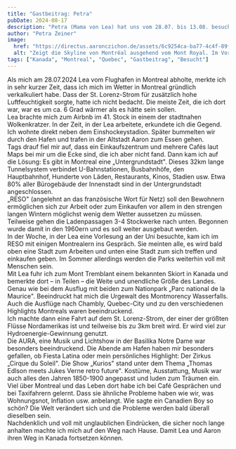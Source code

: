 ```yaml
---
title: "Gastbeitrag: Petra"
pubDate: 2024-08-17
description: "Petra (Mama von Lea) hat uns vom 28.07. bis 13.08. besucht"
author: "Petra Zeiner"
image:
  href: "https://directus.aaronczichon.de/assets/6c9254ca-ba77-4c4f-89f0-5ac0d96fb56c.jpg?quality=70&width=1600"
  alt: "Zeigt die Skyline von Montréal ausgehend vom Mont Royal. Im Vordergrund ist ein großer Park zu sehen."
tags: ["Kanada", "Montreal", "Quebec", "Gastbeitrag", "Besucht"]
---
```



Als mich am 28.07.2024 Lea vom Flughafen in Montreal abholte, merkte ich in sehr kurzer Zeit, dass ich mich im Wetter in Montreal gründlich verkalkuliert habe. Dass der St. Lorenz-Strom für zusätzlich hohe Luftfeuchtigkeit sorgte, hatte ich nicht bedacht. Die meiste Zeit, die ich dort war, war es um ca. 6 Grad wärmer als es hätte sein sollen.    
Lea brachte mich zum Airbnb im 41. Stock in einem der stadtnahen Wolkenkratzer. In der Zeit, in der Lea arbeitete, erkundete ich die Gegend. Ich wohnte direkt neben dem Einshockeystadion. Später bummelten wir durch den Hafen und trafen in der Altstadt Aaron zum Essen gehen.    
Tags drauf fiel mir auf, dass ein Einkaufszentrum und mehrere Cafés laut Maps bei mir um die Ecke sind, die ich aber nicht fand. Dann kam ich auf die Lösung: Es gibt in Montreal eine „Untergrundstadt". Dieses 32km lange Tunnelsystem verbindet U-Bahnstationen, Busbahnhöfe, den Hauptbahnhof, Hunderte von Läden, Restaurants, Kinos, Stadien usw. Etwa 80% aller Bürogebäude der Innenstadt sind in der Untergrundstadt angeschlossen.    
„RESO" (angelehnt an das französische Wort für Netz) soll den Bewohnern ermöglichen sich zur Arbeit oder zum Einkaufen vor allem in den strengen langen Wintern möglichst wenig dem Wetter aussetzen zu müssen. Teilweise gehen die Ladenpassagen 3-4 Stockwerke nach unten. Begonnen wurde damit in den 1960ern und es soll weiter ausgebaut werden.    
In der Woche, in der Lea eine Vorlesung an der Uni besuchte, kam ich im RESO mit einigen Montrealern ins Gespräch. Sie meinten alle, es wird bald oben eine Stadt zum Arbeiten und unten eine Stadt zum sich treffen und einkaufen geben. Im Sommer allerdings werden die Parks weiterhin voll mit Menschen sein.    
Mit Lea fuhr ich zum Mont Tremblant einem bekannten Skiort in Kanada und bemerkte dort – in Teilen – die Weite und unendliche Größe des Landes. Genau wie bei dem Ausflug mit beiden zum Nationpark „Parc national de la Maurice".    Beeindruckt hat mich die Urgewalt des Montmorency Wasserfalls. Auch die Ausflüge nach Chambly, Quebec-City und zu den verschiedenen Highlights Montreals waren beeindruckend.    
Ich machte dann eine Fahrt auf dem St. Lorenz-Strom, der einer der größten Flüsse Nordamerikas ist und teilweise bis zu 3km breit wird. Er wird viel zur Hydroenergie-Gewinnung genutzt.    
Die AURA, eine Musik und Lichtshow in der Basilika Notre Dame war besonders beeindruckend. Die Abende am Hafen haben mir besonders gefallen, ob Fiesta Latina oder mein persönliches Highlight: Der Zirkus „Cirque du Soleil". Die Show „Kurios" stand unter dem Thema „Thomas Edlson meets Jukes Verne retro future". Kostüme, Ausstattung, Musik war auch alles den Jahren 1850-1900 angepasst und luden zum Träumen ein.    
Viel über Montreal und das Leben dort habe ich bei Café Gesprächen und bei Taxifahrern gelernt. Dass sie ähnliche Probleme haben wie wir, was Wohnungsnot, Inflation usw. anbelangt. Wie sagte ein Canadien Boy so schön? Die Welt verändert sich und die Probleme werden bald überall dieselben sein.   
Nachdenklich und voll mit unglaublichen Eindrücken, die sicher noch lange anhalten machte ich mich auf den Weg nach Hause. Damit Lea und Aaron ihren Weg in Kanada fortsetzen können. 